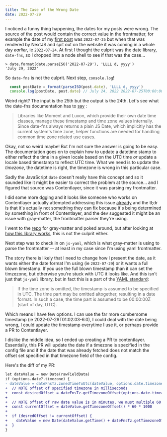 ```yaml
---
title: The Case of the Wrong Date
date: 2022-07-29
---
```


I noticed a funny thing happening, the dates for my posts were wrong. The
source of the post would contain the correct value in the frontmatter, for
example the date of my [first post](/blog/hello-world) was `2022-07-25` but
when that was rendered by NextJS and spit out on the website it was coming in a
whole day _earlier_, ie `2022-07-24`. At first I thought the culprit was the
date library, `date-fns`, so I dropped into a node shell to see if that was the
case...

```shell
> date.format(date.parseISO('2022-07-29'), 'LLLL d, yyyy')
'July 29, 2022'
```

So `date-fns` is not the culprit. Next step, `console.log`!

```Javascript
  const postDate = format(parseISO(post.date), 'LLLL d, yyyy')
  console.log(postDate, post.date) // July 24, 2022 2022-07-25T00:00:00.000Z
```

Weird right? The input is the 25th but the output is the 24th. Let's see what
the date-fns documentation has to
[say](https://date-fns.org/v2.29.1/docs/Time-Zones#overview) :

> Libraries like Moment and Luxon, which provide their own date time classes,
> manage these timestamp and time zone values internally. Since date-fns always
> returns a plain JS Date, which implicitly has the current system's time zone,
> helper functions are needed for handling common time zone related use cases.

Okay, not so weird maybe! But I'm not sure the answer is going to be easy. The
documentation goes on to explain how to update a datetime stamp to either
reflect the time in a given locale based on the UTC time _or_ update a locale
based timestamp to reflect UTC time. What we need is to update the _timezone_,
the datetime is right, the timezone is wrong in this particular case.

Sadly the JavaScript `date` doesn't really have this concept and so it sounded
like it might be easier to correct the problem at the source... and I figured
that source was Contentlayer, since it was parsing my frontmatter.

I did some more dgging and it looks like someone who works on Contentlayer
actually attempted addressing this issue
[already](https://github.com/contentlayerdev/contentlayer/issues/9#issuecomment-980280572)
and the tl;dr is that it's actually not something they can fix because it's
being determined by something in front of Contentlayer, and the dev suggested
it might be an issue with gray-matter, the frontmatter parser they're using.

I went to the [repo](https://github.com/jonschlinkert/gray-matter/) for
gray-matter and poked around, but after looking at [how this library
works](https://github.com/jonschlinkert/gray-matter/blob/master/lib/engines.js#L16),
this is not the culprit either.

Next step was to check in on `js-yaml`, which is what gray-matter is using to
parse the frontmatter -- at least in my case since I'm using yaml frontmatter.

The story there is likely that I need to change how I present the date, as it
wants either the date format I'm using (ie `2022-07-29`) or it wants a full
blown timestamp. If you use the full blown timestamp than it can set the
timzezone, but otherwise you're stuck with UTC it looks like. And this isn't
just that `js-yaml` library, but in fact this is a part of the [YAML
standard](https://yaml.org/type/timestamp.html):

> If the time zone is omitted, the timestamp is assumed to be specified in UTC.
> The time part may be omitted altogether, resulting in a date format. In such
> a case, the time part is assumed to be 00:00:00Z (start of day, UTC).

Which means I have few options. I can use the far more cumbersome timestamp (ie
2022-07-29T01:02:03-6.0), I could deal with the date being wrong, I could
update the timestamp everytime I use it, or perhaps provide a PR to
Contentlayer.

I dislike the middle idea, so I ended up creating a PR to contentlayer. Essentially, this PR will update the date if a timezone is specified in the config file and if the date that was already fetched does not match the offset set specified in that timezone field of the config.

Here's the diff of my PR:

```diff
let dateValue = new Date(rawFieldData)
if (options.date?.timezone) {
- dateValue = dateFnsTz.zonedTimeToUtc(dateValue, options.date.timezone)
+  // NOTE offset of specified timezone in milliseconds
+  const desiredOffset = dateFnsTz.getTimezoneOffset(options.date.timezone)
+
+  // NOTE offset of raw date value is in minutes, we must multiple 60 then 1000 to get milliseconds
+  const currentOffset = dateValue.getTimezoneOffset() * 60 * 1000
+
+  if (desredOffset != currentOffset) {
+    dateValue = new Date(dateValue.getTime() + dateFnsTz.getTimezoneOffset(options.date.timezone) * -1)
+  }
}
```
